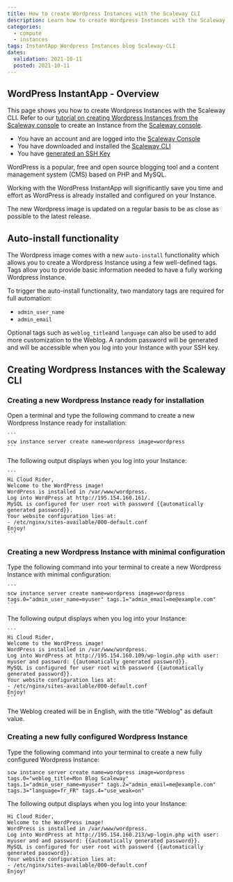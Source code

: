 ```yaml
---
title: How to create Wordpress Instances with the Scaleway CLI 
description: Learn how to create Wordpress Instances with the Scaleway CLI 
categories:
  - compute
  - instances
tags: InstantApp Wordpress Instances blog Scaleway-CLI 
dates:
  validation: 2021-10-11
  posted: 2021-10-11
---
```



## WordPress InstantApp - Overview

This page shows you how to create Wordpress Instances with the Scaleway CLI. Refer to our [tutorial on creating Wordpress Instances from the Scaleway console](/tutorials/wordpress-instantapp/) to create an Instance from the [Scaleway console](https://console.scaleway.com/). 

<Message type="requirement">

  - You have an account and are logged into the [Scaleway Console](https://console.scaleway.com/)
  - You have downloaded and installed the [Scaleway CLI](https://github.com/scaleway/scaleway-cli#scaleway-cli-v2/)
  - You have [generated an SSH Key](/console/my-project/how-to/create-ssh-key/)

</Message>


WordPress is a popular, free and open source blogging tool and a content management system (CMS) based on PHP and MySQL.

Working with the WordPress InstantApp will significantly save you time and effort as WordPress is already installed and configured on your Instance. 

The new Wordpress image is updated on a regular basis to be as close as possible to the latest release. 

## Auto-install functionality

The Wordpress image comes with a new `auto-install` functionality which allows you to create a Wordpress Instance using a few well-defined tags. 
Tags allow you to provide basic information needed to have a fully working Wordpress Instance. 

To trigger the auto-install functionality, two mandatory tags are required for full automation: 

 - `admin_user_name`
 - `admin_email`


Optional tags such as `weblog_title`and `language` can also be used to add more customization to the Weblog. A random password will be generated and will be accessible when you log into your Instance with your SSH key.


## Creating Wordpress Instances with the Scaleway CLI 


### Creating a new Wordpress Instance ready for installation


Open a terminal and type the following command to create a new Wordpress Instance ready for installation: 

    ```
    scw instance server create name=wordpress image=wordpress
    ```
The following output displays when you log into your Instance: 

    ```
    Hi Cloud Rider,
    Welcome to the WordPress image!
    WordPress is installed in /var/www/wordpress.
    Log into WordPress at http://195.154.160.161/.
    MySQL is configured for user root with password {{automatically generated password}}.
    Your website configuration lies at:
    - /etc/nginx/sites-available/000-default.conf
    Enjoy!
    ```

### Creating a new Wordpress Instance with minimal configuration


Type the following command into your terminal to create a new Wordpress Instance with minimal configuration: 

    ```
    scw instance server create name=wordpress image=wordpress tags.0="admin_user_name=myuser" tags.1="admin_email=me@example.com"
    ```
The following output displays when you log into your Instance: 

    ```
    Hi Cloud Rider,
    Welcome to the WordPress image!
    WordPress is installed in /var/www/wordpress.
    Log into WordPress at http://195.154.160.109/wp-login.php with user: myuser and password: {{automatically generated password}}.
    MySQL is configured for user root with password {{automatically generated password}}.
    Your website configuration lies at:
    - /etc/nginx/sites-available/000-default.conf
    Enjoy!
    ```

<Message type="note">

 The Weblog created will be in English, with the title "Weblog" as default value.

</Message>


### Creating a new fully configured Wordpress Instance 

Type the following command into your terminal to create a new fully configured Wordpress Instance: 

  ```
  scw instance server create name=wordpress image=wordpress tags.0="weblog_title=Mon Blog Scaleway" tags.1="admin_user_name=myuser" tags.2="admin_email=me@example.com" tags.3="language=fr_FR" tags.4="use_weak=on"
  ```
The following output displays when you log into your Instance:

  ```
  Hi Cloud Rider,
  Welcome to the WordPress image!
  WordPress is installed in /var/www/wordpress.
  Log into WordPress at http://195.154.160.213/wp-login.php with user: myuser and and password: {{automatically generated password}}.
  MySQL is configured for user root with password {{automatically generated password}}.
  Your website configuration lies at:
  - /etc/nginx/sites-available/000-default.conf
  Enjoy!
  ```

